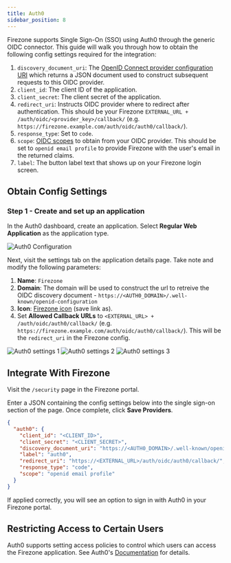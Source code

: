 ```yaml
---
title: Auth0
sidebar_position: 8
---
```


Firezone supports Single Sign-On (SSO) using Auth0
through the generic OIDC connector. This guide will walk you through how to
obtain the following config settings required for the integration:

1. `discovery_document_uri`: The
[OpenID Connect provider configuration URI](https://openid.net/specs/openid-connect-discovery-1_0.html#ProviderConfig)
which returns a JSON document used to construct subsequent requests to this OIDC
provider.
1. `client_id`: The client ID of the application.
1. `client_secret`: The client secret of the application.
1. `redirect_uri`: Instructs OIDC provider where to redirect after
authentication. This should be your Firezone
`EXTERNAL_URL + /auth/oidc/<provider_key>/callback/`
(e.g. `https://firezone.example.com/auth/oidc/auth0/callback/`).
1. `response_type`: Set to `code`.
1. `scope`: [OIDC scopes](https://openid.net/specs/openid-connect-basic-1_0.html#Scopes)
to obtain from your OIDC provider. This should be set to `openid email profile`
to provide Firezone with the user's email in the returned claims.
1. `label`: The button label text that shows up on your Firezone login screen.

## Obtain Config Settings

### Step 1 - Create and set up an application

In the Auth0 dashboard, create an application.
Select **Regular Web Application** as the application type.

![Auth0 Configuration](https://user-images.githubusercontent.com/52545545/193337715-f8cb49e7-17b3-4c9c-bc75-9fdc51b66835.png)

Next, visit the settings tab on the application details page. Take note and
modify the following parameters:

1. **Name**: `Firezone`
1. **Domain**: The domain will be used to construct
the url to retreive the OIDC discovery document -
`https://<AUTH0_DOMAIN>/.well-known/openid-configuration`
1. **Icon**:
[Firezone icon](https://user-images.githubusercontent.com/52545545/156854754-da66a9e1-33d5-47f5-877f-eff8b330ab2b.png)
(save link as).
1. Set **Allowed Callback URLs** to `<EXTERNAL_URL> + /auth/oidc/auth0/callback/`
(e.g. `https://firezone.example.com/auth/oidc/auth0/callback/`).
This will be the `redirect_uri` in the Firezone config.

![Auth0 settings 1](https://user-images.githubusercontent.com/52545545/193341643-1aeb620a-85a6-4778-a425-2d092cf13bdc.png)
![Auth0 settings 2](https://user-images.githubusercontent.com/52545545/193341638-710de54a-b988-4f5e-8c18-78639695efac.png)
![Auth0 settings 3](https://user-images.githubusercontent.com/52545545/193341641-f94f0ecf-b16e-4831-af5b-5981d6634525.png)

## Integrate With Firezone

Visit the `/security` page in the Firezone portal.

Enter a JSON containing the config settings below into the
single sign-on section of the page. Once complete,
click **Save Providers**.

```json
{
  "auth0": {
    "client_id": "<CLIENT_ID>",
    "client_secret": "<CLIENT_SECRET>",
    "discovery_document_uri": "https://<AUTH0_DOMAIN>/.well-known/openid-configuration",
    "label": "auth0",
    "redirect_uri": "https://<EXTERNAL_URL>/auth/oidc/auth0/callback/",
    "response_type": "code",
    "scope": "openid email profile"
  }
}
```

If applied correctly, you will see an option to sign
in with Auth0 in your Firezone portal.

## Restricting Access to Certain Users

Auth0 supports setting access policies to control which users
can access the Firezone application. See Auth0's
[Documentation](https://auth0.com/docs/manage-users/user-accounts/manage-user-access-to-applications)
for details.
